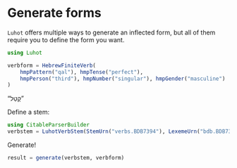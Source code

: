 # Generate forms

`Luhot` offers multiple ways to generate an inflected form, but all of them require you to define the form you want.

```julia
using Luhot

verbform = HebrewFiniteVerb(
    hmpPattern("qal"), hmpTense("perfect"),
    hmpPerson("third"), hmpNumber("singular"), hmpGender("masculine")
)

```

"קָטַל"


Define a stem:

```julia
using CitableParserBuilder
verbstem = LuhotVerbStem(StemUrn("verbs.BDB7394"), LexemeUrn("bdb.BDB7394"), "קָטַל", "sound")
```

Generate!

```julia
result = generate(verbstem, verbform)
```
